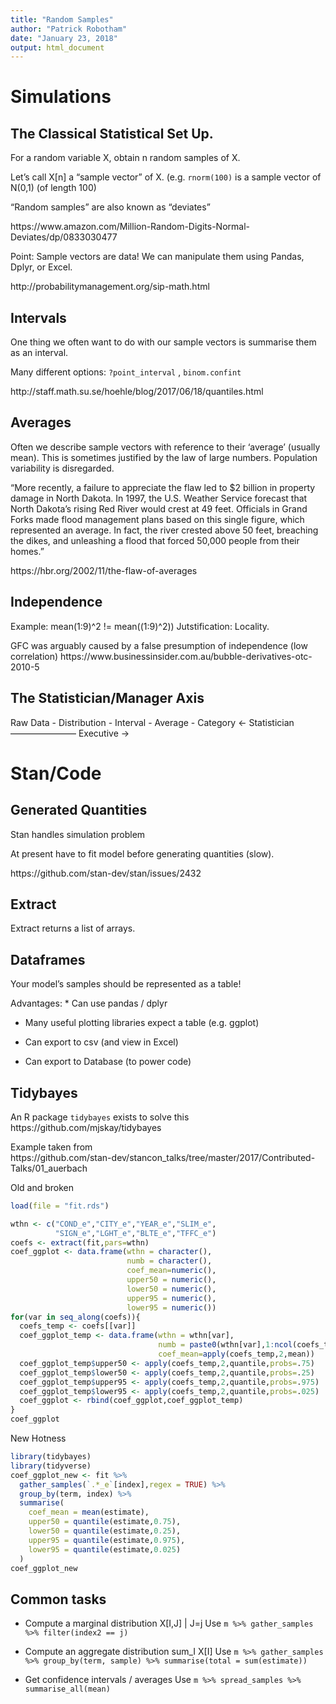 ```yaml
---
title: "Random Samples"
author: "Patrick Robotham"
date: "January 23, 2018"
output: html_document
---
```


# Simulations

## The Classical Statistical Set Up.

For a random variable X, obtain n random samples of X.

Let's call X[n] a "sample vector" of X.
(e.g. `rnorm(100)` is a sample vector of N(0,1) (of length 100)

"Random samples" are also known as "deviates"

https://www.amazon.com/Million-Random-Digits-Normal-Deviates/dp/0833030477

Point: Sample vectors are data! We can manipulate them using Pandas, Dplyr, or Excel.

http://probabilitymanagement.org/sip-math.html

## Intervals

One thing we often want to do with our sample vectors is summarise them as an interval.

Many different options: `?point_interval` , `binom.confint`

http://staff.math.su.se/hoehle/blog/2017/06/18/quantiles.html

## Averages

Often we describe sample vectors with reference to their 'average' (usually mean).
This is sometimes justified by the law of large numbers.
Population variability is disregarded.

"More recently, a failure to appreciate the flaw led to $2 billion in property damage in North Dakota. In 1997, the U.S. Weather Service forecast that North Dakota’s rising Red River would crest at 49 feet. Officials in Grand Forks made flood management plans based on this single figure, which represented an average. In fact, the river crested above 50 feet, breaching the dikes, and unleashing a flood that forced 50,000 people from their homes."

https://hbr.org/2002/11/the-flaw-of-averages


## Independence
Example: mean(1:9)^2  != mean((1:9)^2))
Jutstification: Locality.


GFC was arguably caused by a false presumption of independence (low correlation)
https://www.businessinsider.com.au/bubble-derivatives-otc-2010-5

## The Statistician/Manager Axis

   Raw Data - Distribution - Interval - Average - Category
<- Statistician   -----------------------          Executive ->

# Stan/Code
## Generated Quantities
Stan handles simulation problem

At present have to fit model before generating quantities (slow).

https://github.com/stan-dev/stan/issues/2432

## Extract

Extract returns a list of arrays.

## Dataframes

Your model's samples should be represented as a table!

Advantages:
* Can use pandas / dplyr

* Many useful plotting libraries expect a table (e.g. ggplot)

* Can export to csv (and view in Excel)

* Can export to Database (to power code)


## Tidybayes
An R package `tidybayes` exists to solve this
https://github.com/mjskay/tidybayes


Example taken from  
https://github.com/stan-dev/stancon_talks/tree/master/2017/Contributed-Talks/01_auerbach


Old and broken
```r
load(file = "fit.rds")
```
```r
wthn <- c("COND_e","CITY_e","YEAR_e","SLIM_e",
          "SIGN_e","LGHT_e","BLTE_e","TFFC_e")
coefs <- extract(fit,pars=wthn)
coef_ggplot <- data.frame(wthn = character(),
                          numb = character(),
                          coef_mean=numeric(),
                          upper50 = numeric(),
                          lower50 = numeric(),
                          upper95 = numeric(),
                          lower95 = numeric())
for(var in seq_along(coefs)){
  coefs_temp <- coefs[[var]]
  coef_ggplot_temp <- data.frame(wthn = wthn[var], 
                                 numb = paste0(wthn[var],1:ncol(coefs_temp)),
                                 coef_mean=apply(coefs_temp,2,mean))
  coef_ggplot_temp$upper50 <- apply(coefs_temp,2,quantile,probs=.75)
  coef_ggplot_temp$lower50 <- apply(coefs_temp,2,quantile,probs=.25)
  coef_ggplot_temp$upper95 <- apply(coefs_temp,2,quantile,probs=.975)
  coef_ggplot_temp$lower95 <- apply(coefs_temp,2,quantile,probs=.025)
  coef_ggplot <- rbind(coef_ggplot,coef_ggplot_temp)
}
coef_ggplot
```

New Hotness

```r
library(tidybayes)
library(tidyverse)
coef_ggplot_new <- fit %>% 
  gather_samples(`.*_e`[index],regex = TRUE) %>% 
  group_by(term, index) %>%
  summarise(
    coef_mean = mean(estimate),
    upper50 = quantile(estimate,0.75),
    lower50 = quantile(estimate,0.25),
    upper95 = quantile(estimate,0.975),
    lower95 = quantile(estimate,0.025)
  ) 
coef_ggplot_new
```



## Common tasks
* Compute a marginal distribution  X[I,J] | J=j
Use `m %>% gather_samples %>% filter(index2 == j)`
* Compute an aggregate distribution sum_I X[I]
Use `m %>% gather_samples %>% group_by(term, sample) %>% summarise(total = sum(estimate))`

* Get confidence intervals / averages
Use `m %>% spread_samples %>% summarise_all(mean)`

